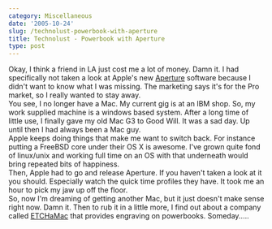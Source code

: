 ```yaml
---
category: Miscellaneous
date: '2005-10-24'
slug: /technolust-powerbook-with-aperture
title: Technolust - Powerbook with Aperture
type: post
---
```



Okay, I think a friend in LA just cost me a lot of money. Damn it.
I had specifically not taken a look at Apple's new
[Aperture](http://www.apple.com/aperture/) software because I
didn't want to know what I was missing. The marketing says it's for
the Pro market, so I really wanted to stay away.  
You see, I no longer have a Mac. My current gig is at an IBM shop.
So, my work supplied machine is a windows based system. After a
long time of little use, I finally gave my old Mac G3 to Good Will.
It was a sad day. Up until then I had always been a Mac guy.  
Apple keeps doing things that make me want to switch back. For
instance putting a FreeBSD core under their OS X is awesome. I've
grown quite fond of linux/unix and working full time on an OS with
that underneath would bring repeated bits of happiness.  
Then, Apple had to go and release Aperture. If you haven't taken a
look at it you should. Especially watch the quick time profiles
they have. It took me an hour to pick my jaw up off the floor.  
So, now I'm dreaming of getting another Mac, but it just doesn't
make sense right now. Damn it. Then to rub it in a little more, I
find out about a company called
[ETCHaMac](http://www.etchamac.com/powerbook.php) that provides
engraving on powerbooks. Someday.....